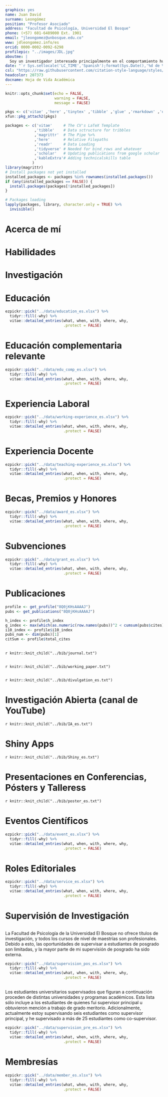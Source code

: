 ```yaml
---
graphics: yes
name: Juan David
surname: Leongómez
position: "Profesor Asociado"
address: "Facultad de Psicología, Universidad El Bosque"
phone: (+57) 601-6489000 Ext. 1901
email: "jleongomez@unbosque.edu.co"
www: jdleongomez.info/es
orcid: 0000-0002-0092-6298
profilepic: "../images/JDL.jpg"
aboutme: |
  Soy un investigador interesado principalmente en el comportamiento humano, así como en los métodos cuantitativos y la ciencia reproducible.
date: "`r Sys.setlocale('LC_TIME','Spanish');format(Sys.Date(),'%d de %B de %Y')`"
csl: "https://raw.githubusercontent.com/citation-style-language/styles/master/apa-cv.csl"
headcolor: 207373
docname: Hoja de Vida Académica
---
```


```r
knitr::opts_chunk$set(echo = FALSE,
                      warning = FALSE,
                      message = FALSE)

pkgs <- c('vitae' ,'here' ,'tinytex' ,'tibble' ,'glue' ,'rmarkdown' ,'dplyr', 'readr' ,'yaml')
xfun::pkg_attach2(pkgs)

packages <- c('vitae'     # The CV's LaTeX Template
             ,'tibble'    # Data sctructure for tribbles
             ,'magrittr'  # The Pipe %>%
             ,'here'      # Relative Filepaths
             ,'readr'     # Data Loading
             ,'tidyverse' # Needed for bind_rows and whatever
             ,'scholar'   # Updating publications from google scholar
             ,'kableExtra'# Adding technicalskills table
            )
library(magrittr)
# Install packages not yet installed
installed_packages <- packages %in% rownames(installed.packages())
if (any(installed_packages == FALSE)) {
  install.packages(packages[!installed_packages])
}

# Packages loading
lapply(packages, library, character.only = TRUE) %>%
  invisible()
```

# Acerca de mí

\begin{minipage}[c]{0.85\linewidth}
Soy Profesor Asociado e investigador de \href{https://jdleongomez.info/es/team/}{\textit{\textbf{EvoCo}: Laboratorio de Evolución y Comportamiento Humano}}, y lider del grupo de investigación \href{https://investigaciones.unbosque.edu.co/codec}{\textit{\textbf{CODEC}: Ciencias Cognitivas y del Comportamiento}} (clasificación  \href{https://scienti.minciencias.gov.co/gruplac/jsp/visualiza/visualizagr.jsp?nro=00000000001446}{\textbf{A1}}),  \href{https://www.uelbosque.edu.co/psicologia}{Facultad de Psicología}, \href{https://www.uelbosque.edu.co/}{Universidad El Bosque} en Bogotá, Colombia. Mis intereses de investigación se centran principalmente en la elección de pareja, la comunicación vocal humana y la musicalidad, así como en la bioacústica, la psicoacústica y los efectos hormonales en el comportamiento humano. Publiqué uno de los primeros artículos que muestran los cambios en el tono de la voz en respuesta al estatus social del oyente, y he demostrado los fuertes efectos de la modulación de la voz en los oyentes en contextos de cortejo. Me apasionan los métodos cuantitativos y la programación en \textbf{R}, como herramienta para promover la reproducibilidad y la ciencia abierta. Por esto, soy \href{https://rr.peercommunityin.org/about/recommenders}{recomendador} (editor) de \href{https://rr.peercommunityin.org/}{PCI Registered Reports}.
\end{minipage} \begin{minipage}[c]{0.15\linewidth}
\begin{flushright} 
\hfill \href{https://jdleongomez.info/es/team/}{\includegraphics[width=2.3cm, height=2.3cm]{Logo_EvoCo.png}} \newline \href{https://investigaciones.unbosque.edu.co/codec}{\includegraphics[width=2.3cm, height=2.3cm]{Logo_CODEC.png}}
\end{flushright}
\end{minipage}

# Habilidades

\begin{cvskills}
  \cvskill
    {Programación}
    {\href{https://www.r-project.org/}{\textbf{R}} (avanzado: todo el procesamiento de datos, análisis, diagramas y tablas —e incluso esta HV— hechos en R)}

  \cvskill
    {Informes reproducibles}
    {Markdown/\href{https://rmarkdown.rstudio.com/}{R Markdown} (incluyendo código  \href{https://www.latex-project.org/}{{\fontfamily{cmr}\selectfont\LaTeX}} y \href{https://html.spec.whatwg.org/}{HTML}\faHtml5). Control de versiones: \href{https://git-scm.com/}{Git} \faGit* y \href{https://github.com/JDLeongomez}{GitHub} \faGithub}

  \cvskill
    {Investigación Cuantitativa}
    {Modelado estadístico, modelos de efectos mixtos, inferencia multimodelo, \textit{machine learning}}

  \cvskill
    {Software}
    {\href{https://posit.co/products/open-source/rstudio/}{RStudio}, \href{https://code.visualstudio.com/}{Visual Studio Code}, \href{https://www.fon.hum.uva.nl/praat/}{Praat}, \href{https://www.audacityteam.org/}{Audacity}, \href{https://inkscape.org/}{InkScape}, \href{https://www.zotero.org/}{Zotero}}

  \cvskill
    {Idiomas}
    {Inglés/Español}
\end{cvskills}

# Investigación

\begin{cvskills}
  \cvskill
    {Areas de Investigacion}
    {\textbf{Voz humana • Modulación vocal • Elección de pareja • Comportamiento humano}}

  \cvskill
    {Principales Métodos de Investigación}
    {Diseños experimentales • Análisis acústico • Morfometría • Calificación de estímulos}
\end{cvskills}

# Educación

```r
ezpickr::pick("../data/education_es.xlsx") %>%
  tidyr::fill(-why) %>%
  vitae::detailed_entries(what, when, with, where, why,
                          .protect = FALSE)
```

# Educación complementaria relevante

```r
ezpickr::pick("../data/edu_comp_es.xlsx") %>%
  tidyr::fill(-why) %>%
  vitae::detailed_entries(what, when, with, where, why,
                          .protect = FALSE)
```

# Experiencia Laboral

```r
ezpickr::pick("../data/working-experience_es.xlsx") %>%
  tidyr::fill(-why) %>%
  vitae::detailed_entries(what, when, with, where, why,
                          .protect = FALSE)
```

# Experiencia Docente

```r
ezpickr::pick("../data/teaching-experience_es.xlsx") %>%
  tidyr::fill(-why) %>%
  vitae::detailed_entries(what, when, with, where, why,
                          .protect = FALSE)
```

# Becas, Premios y Honores

```r
ezpickr::pick("../data/award_es.xlsx") %>%
  tidyr::fill(-why) %>%
  vitae::detailed_entries(what, when, with, where, why,
                          .protect = FALSE)
```

# Subvenciones

```r
ezpickr::pick("../data/grant_es.xlsx") %>%
  tidyr::fill(-why) %>%
  vitae::detailed_entries(what, when, with, where, why,
                          .protect = FALSE)
```

# Publicaciones

```r
profile <- get_profile("8Q0jKHsAAAAJ")
pubs <- get_publications("8Q0jKHsAAAAJ")

h_index <- profile$h_index
g_index <- max(which(as.numeric(row.names(pubs))^2 < cumsum(pubs$cites)))
i10_index <- profile$i10_index
pubs_num <- dim(pubs)[1]
citSum <- profile$total_cites
```

\begin{tcolorbox}[enhanced,
        on line, 
        boxsep=4pt, left=0pt,right=0pt,top=0pt,bottom=0pt,
        colframe=white,colback=teal,
        hyperurl={https://scholar.google.com/citations?user=8Q0jKHsAAAAJ}]
  
\color{white}
\begin{minipage}[c]{0.195\linewidth}
  \begin{center} \begin{huge} `r h_index` \end{huge}
  \begin{small} Índice \textit{h} \end{small} \end{center} 
\end{minipage} \begin{minipage}[c]{0.195\linewidth}
  \begin{center} \begin{huge} `r g_index` \end{huge}
  \begin{small} Índice \textit{g} \end{small} \end{center}
\end{minipage} \begin{minipage}[c]{0.195\linewidth}
  \begin{center} \begin{huge} `r i10_index` \end{huge}
  \begin{small} Índice i10 \end{small} \end{center}
\end{minipage} \begin{minipage}[c]{0.195\linewidth}
  \begin{center} \begin{huge} `r pubs_num` \end{huge}
  \begin{small} Publicaciones \end{small} \end{center}
\end{minipage} \begin{minipage}[c]{0.195\linewidth}  
  \begin{center} \begin{huge} `r citSum` \end{huge} 
  \begin{small} Citas \end{small} \end{center}
\end{minipage}
\end{tcolorbox}

## \textbf{Artículos y Trabajos Publicados}

\begingroup
\footnotesize
\setlength{\parindent}{-0.5in}
\setlength{\leftskip}{0.5in}

`r knitr::knit_child("../bib/journal.txt")`

\endgroup

## \textbf{\textit{Preprints} y Artículos en Revisión}

\begingroup
\footnotesize
\setlength{\parindent}{-0.5in}
\setlength{\leftskip}{0.5in}

`r knitr::knit_child("../bib/working_paper.txt")`

\endgroup

## \textbf{Articulos de Divulgacion}

\begingroup
\footnotesize
\setlength{\parindent}{-0.5in}
\setlength{\leftskip}{0.5in}

`r knitr::knit_child("../bib/divulgation_es.txt")`

\endgroup

# Investigación Abierta (canal de YouTube)

\begin{minipage}[c]{0.15\linewidth}
\href{https://www.youtube.com/@InvestigacionAbierta}{\includegraphics[width=2.3cm, height=2.3cm]{Logo_IA.png}}
\end{minipage} \begin{minipage}[c]{0.85\linewidth}
\textcolor{red}{\faYoutube} \href{https://www.youtube.com/@InvestigacionAbierta}{Investigación Abierta} es un canal de YouTube donde publico videos y tutoriales acerca de métodos y buenas prácticas de investigación, estadística y ciencia abierta, así como algunos programas útiles de código abierto.
\end{minipage}

\begingroup
\footnotesize
\setlength{\parindent}{-0.5in}
\setlength{\leftskip}{0.5in}

`r knitr::knit_child("../bib/IA_es.txt")`

\endgroup

# Shiny Apps

\begin{minipage}[c]{0.10\linewidth}
\href{https://jdleongomez.info/es/#shiny}{\includegraphics[width=1.5cm, height=1.74cm]{shiny_hex.png}}
\end{minipage} \begin{minipage}[c]{0.90\linewidth}
He creado algunas, pequeñas aplicaciones públicas con \href{https://shiny.posit.co/}{Shiny} en R, sobre todo por diversión. Aunque todavía estoy aprendiendo, en esta sección hay algunos ejemplos.
\end{minipage} 

\begingroup
\footnotesize
\setlength{\parindent}{-0.5in}
\setlength{\leftskip}{0.5in}

`r knitr::knit_child("../bib/Shiny_es.txt")`

\endgroup

# Presentaciones en Conferencias, Pósters y Talleress

\begingroup
\footnotesize
\setlength{\parindent}{-0.5in}
\setlength{\leftskip}{0.5in}

`r knitr::knit_child("../bib/poster_es.txt")`

\endgroup

# Eventos Científicos

```r
ezpickr::pick("../data/event_es.xlsx") %>%
  tidyr::fill(-why) %>%
  vitae::detailed_entries(what, when, with, where, why,
                          .protect = FALSE)
```

# Roles Editoriales

\begin{small}
\textbf{Nota:} Mi registro verificado como par académico y editor internacional está disponible en mi perfil de \href{https://www.webofscience.com/wos/author/record/387716}{Web of Science}.
\end{small}

```r
ezpickr::pick("../data/service_es.xlsx") %>%
  tidyr::fill(-why) %>%
  vitae::detailed_entries(what, when, with, where, why,
                          .protect = FALSE)
```

# Supervisión de Investigación

##  \textbf{Posgrado}

La Facultad de Psicología de la Universidad El Bosque no ofrece títulos de investigación, y todos los cursos de nivel de maestrías son profesionales. Debido a esto, las oportunidades de supervisar a estudiantes de posgrado son limitadas, y la mayor parte de mi supervisión de posgrado ha sido externa.

```r
ezpickr::pick("../data/supervision_pos_es.xlsx") %>%
  tidyr::fill(-why) %>%
  vitae::detailed_entries(what, when, with, where, why,
                          .protect = FALSE)
```

##  \textbf{Pregrado}

Los estudiantes universitarios supervisados que figuran a continuación proceden de distintas universidades y programas académicos. Esta lista sólo incluye a los estudiantes de quienes fui supervisor principal u obtuvieron mención a trabajo de grado meritorio. Adicionalmente, actualmente estoy supervisando seis estudiantes como supervisor principal, y he supervisado a más de 25 estudiantes como co-supervisor.

```r
ezpickr::pick("../data/supervision_pre_es.xlsx") %>%
  tidyr::fill(-why) %>%
  vitae::detailed_entries(what, when, with, where, why,
                          .protect = FALSE)
```

# Membresías

```r
ezpickr::pick("../data/member_es.xlsx") %>%
  tidyr::fill(-why) %>%
  vitae::detailed_entries(what, when, with, where, why,
                          .protect = FALSE)
```